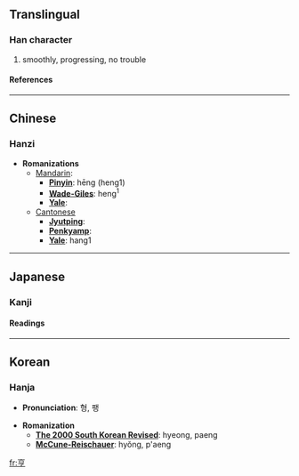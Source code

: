 ==Translingual==
===Han character===
{{Han char|rad=亠|as=05|sn=7|four=0020<sub>7</sub>|canj=卜口弓弓 (YRNN)}}
# smoothly, progressing, no trouble
====References====
{{Han ref|kx=0088.120|dkj=00295|dj=0187.050|hdz=10284.030|uh=4EA8|ud=20136|bh=A6EB|bd=42731}}

----
==Chinese==
===Hanzi===


* '''Romanizations'''
** [[Mandarin]]:
*** '''[[Pinyin]]''': hēng (heng1)
*** '''[[Wade-Giles]]''': heng<sup>1</sup>
*** '''[[Yale]]''': 
**[[Cantonese]]
***'''[[Jyutping]]''':
***'''[[Penkyamp]]''': 
***'''[[Yale]]''': hang1


----
==Japanese==
===Kanji===


{{ja-kanji|grade=|rs=亠05}}
====Readings====
{{ja-readings|on=[[きょう]] (kyō), [[こう]] (kō), [[ほう]] (hō)|kun=[[たてまつる]] (tatematsuru), [[とおる]] (tooru)}}


----
==Korean==
===Hanja===

* '''Pronunciation''': 형, 팽

* '''Romanization'''
** '''[[The 2000 South Korean Revised Romanization|The 2000 South Korean Revised]]''': hyeong, paeng
** '''[[McCune-Reischauer]]''': hyŏng, p'aeng


[[fr:亨]]